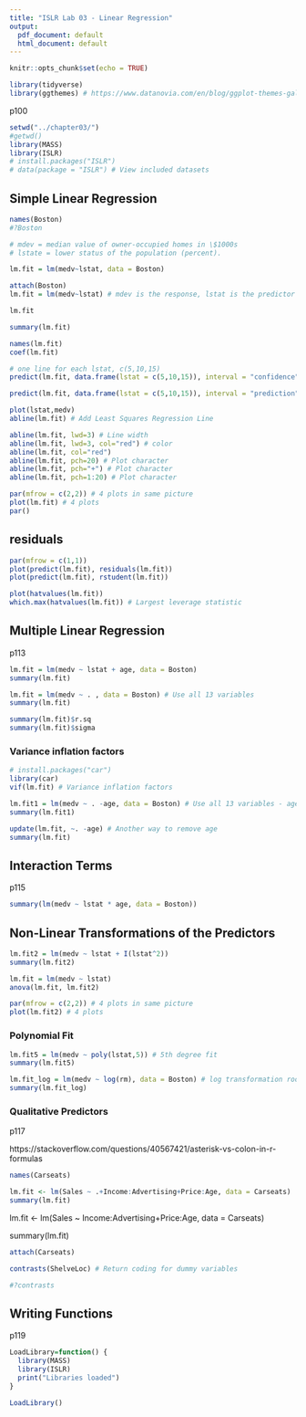 ```yaml
---
title: "ISLR Lab 03 - Linear Regression"
output:
  pdf_document: default
  html_document: default
---
```


```r
knitr::opts_chunk$set(echo = TRUE)
```

```r
library(tidyverse)
library(ggthemes) # https://www.datanovia.com/en/blog/ggplot-themes-gallery/
```

p100
```r
setwd("../chapter03/")
#getwd()
library(MASS)
library(ISLR)
# install.packages("ISLR")
# data(package = "ISLR") # View included datasets
```

## Simple Linear Regression ####

```r
names(Boston)
#?Boston

# mdev = median value of owner-occupied homes in \$1000s
# lstate = lower status of the population (percent).

lm.fit = lm(medv~lstat, data = Boston)

attach(Boston)
lm.fit = lm(medv~lstat) # mdev is the response, lstat is the predictor

lm.fit

summary(lm.fit)

names(lm.fit)
coef(lm.fit)
```

```r
# one line for each lstat, c(5,10,15)
predict(lm.fit, data.frame(lstat = c(5,10,15)), interval = "confidence") # Confidence Intervals

predict(lm.fit, data.frame(lstat = c(5,10,15)), interval = "prediction") # Prediction Intervals
```

```r
plot(lstat,medv)
abline(lm.fit) # Add Least Squares Regression Line

abline(lm.fit, lwd=3) # Line width
abline(lm.fit, lwd=3, col="red") # color
abline(lm.fit, col="red")
abline(lm.fit, pch=20) # Plot character
abline(lm.fit, pch="+") # Plot character
abline(lm.fit, pch=1:20) # Plot character
```

```r
par(mfrow = c(2,2)) # 4 plots in same picture
plot(lm.fit) # 4 plots
par()
```

## residuals

```r
par(mfrow = c(1,1))
plot(predict(lm.fit), residuals(lm.fit))
plot(predict(lm.fit), rstudent(lm.fit))

plot(hatvalues(lm.fit))
which.max(hatvalues(lm.fit)) # Largest leverage statistic
```
## Multiple Linear Regression ####

p113

```r
lm.fit = lm(medv ~ lstat + age, data = Boston)
summary(lm.fit)
```

```r
lm.fit = lm(medv ~ . , data = Boston) # Use all 13 variables
summary(lm.fit)

summary(lm.fit)$r.sq
summary(lm.fit)$sigma
```

### Variance inflation factors

```r
# install.packages("car")
library(car)
vif(lm.fit) # Variance inflation factors

lm.fit1 = lm(medv ~ . -age, data = Boston) # Use all 13 variables - age
summary(lm.fit1)
```

```r
update(lm.fit, ~. -age) # Another way to remove age
summary(lm.fit)
```

## Interaction Terms ####

p115

```r
summary(lm(medv ~ lstat * age, data = Boston))
```

## Non-Linear Transformations of the Predictors

```r
lm.fit2 = lm(medv ~ lstat + I(lstat^2))
summary(lm.fit2)
```

```r
lm.fit = lm(medv ~ lstat)
anova(lm.fit, lm.fit2)

par(mfrow = c(2,2)) # 4 plots in same picture
plot(lm.fit2) # 4 plots
```

### Polynomial Fit ####

```r
lm.fit5 = lm(medv ~ poly(lstat,5)) # 5th degree fit
summary(lm.fit5)

lm.fit_log = lm(medv ~ log(rm), data = Boston) # log transformation rooms
summary(lm.fit_log)
```
### Qualitative Predictors ####

 p117

 https://stackoverflow.com/questions/40567421/asterisk-vs-colon-in-r-formulas
 
```r
names(Carseats)

lm.fit <- lm(Sales ~ .+Income:Advertising+Price:Age, data = Carseats)
summary(lm.fit)
```

 lm.fit <- lm(Sales ~ Income:Advertising+Price:Age, data = Carseats)

 summary(lm.fit)

```r
attach(Carseats)

contrasts(ShelveLoc) # Return coding for dummy variables

#?contrasts
```

## Writing Functions ####

p119

```r
LoadLibrary=function() {
  library(MASS)
  library(ISLR)
  print("Libraries loaded")
}

LoadLibrary()
```